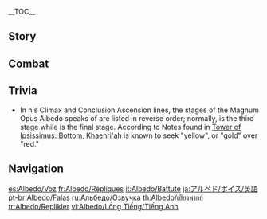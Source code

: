 {{CharacterTabs}}
{{LanguageTabs}}
__TOC__
==Story==
{{VO/Story
|character           = Albedo

|vo_01_01_title      = Hello
|vo_01_01_file       = VO_{language}{character} Hello.ogg
|vo_01_01_tx         = I am Albedo, Chief Alchemist of the [[Knights of Favonius]]. You carry the aura of the stars, interesting... I would like to study you, if you do not mind. I'm certain we will have many opportunities to be alone in the future.

|vo_02_01_title      = Chat: Still Life
|vo_02_01_file       = VO_{language}{character} Chat - Still Life.ogg
|vo_02_01_tx         = What a view... How about a quick break so I can sketch this beautiful scenery?

|vo_02_02_title      = Chat: Investigation
|vo_02_02_file       = VO_{language}{character} Chat - Investigation.ogg
|vo_02_02_tx         = "The truth of this world"... *sigh* What could it be?

|vo_02_03_title      = Chat: Reminiscing
|vo_02_03_file       = VO_{language}{character} Chat - Reminiscing.ogg
|vo_02_03_tx         = Going out into the world and investigating, turning the "unknown" into the "known." ...Ahhh, I missed this feeling.

<!-- Weather -->
|vo_03_01_title      = When It Rains
|vo_03_01_file       = VO_{language}{character} When It Rains.ogg
|vo_03_01_tx         = The soil is moist, ideal for collecting the roots of [[Boom Blossom]]s. No please, allow me to handle this.

|vo_03_02_title      = When It Snows
|vo_03_02_file       = VO_{language}{character} When It Snows.ogg
|vo_03_02_tx         = [[Rhinedottir|Master]]...
|vo_03_02_mention    = Rhinedottir

|vo_03_03_title      = When the Sun Is Out
|vo_03_03_file       = VO_{language}{character} When the Sun Is Out.ogg
|vo_03_03_tx         = Ample light... active biological organisms... Yes, this is a good place to sketch.

<!-- Greetings -->
|vo_04_01_title      = Good Morning
|vo_04_01_file       = VO_{language}{character} Good Morning.ogg
|vo_04_01_tx         = Good morning. Are we going to search for ancient relics today?

|vo_04_02_title      = Good Afternoon
|vo_04_02_file       = VO_{language}{character} Good Afternoon.ogg
|vo_04_02_tx         = Good afternoon. I heard your footsteps. My, it certainly is lively outside of the workshop.

|vo_04_03_title      = Good Evening
|vo_04_03_file       = VO_{language}{character} Good Evening.ogg
|vo_04_03_tx         = *sigh* It's gotten quiet outside...

|vo_04_04_title      = Good Night
|vo_04_04_file       = VO_{language}{character} Good Night.ogg
|vo_04_04_tx         = Good night, you go ahead and rest. I will just finish one last experiment before bed... If you are interested in the results, I can discuss them with you tomorrow.

<!-- About -->
|vo_05_01_title      = About {name}: Genius
|vo_05_01_file       = VO_{language}{character} About {character} - Genius.ogg
|vo_05_01_tx         = Genius? ...A number of people call me that. But I don't think I'm any "genius."

|vo_05_02_title      = About {name}: Socializing
|vo_05_02_file       = VO_{language}{character} About {character} - Socializing.ogg
|vo_05_02_tx         = Relationships are... quite troublesome. Once you establish a relation with someone, you must continue to maintain it; if you lose contact, you must reestablish the relation. This taxing cycle requires a lot of time...

<!-- About Us -->
|vo_06_01_title      = About Us: Experiments
|vo_06_01_file       = VO_{language}{character} About Us - Experiments.ogg
|vo_06_01_tx         = You... want to accompany me while I experiment? I'm honored.<br>Oh, don't be nervous. My experiments may be dangerous, but no one gets hurt... most of the time.

|vo_06_02_title      = About Us: Assistant
|vo_06_02_friendship = 6
|vo_06_02_file       = VO_{language}{character} About Us - Assistant.ogg
|vo_06_02_tx         = Would you oblige me by serving as my assistant? After observing so many experiments, you surely know a good deal about [[alchemy]] by now. Relax, we will work together. I don't think you will have any problems. I have faith in my ability to instruct you, and even more faith in your exceptional talents.

<!-- Miscellaneous I -->
|vo_07_01_title      = About the [[Vision]]
|vo_07_01_friendship = 4
|vo_07_01_file       = VO_{language}{character} About the Vision.ogg
|vo_07_01_tx         = My Vision? Ah, that's nothing more than a tool to aid in my experiments, no different from a beaker or crucible. The one thing about it that really intrigues me is the principle behind how it works... One day, I will uncover its secrets, it's only a matter of time.

|vo_07_02_title      = Something to Share
|vo_07_02_friendship = 4
|vo_07_02_file       = VO_{language}{character} Something to Share.ogg
|vo_07_02_tx         = There's something I've always wanted to ask you, but feared rejection and disappointment...<br>Eh-hem... I am very interested in your [[Paimon|little floating companion]]. May I borrow her to investigate for a short while?
|vo_07_02_mention    = "little floating companion"

|vo_07_03_title      = Interesting Things
|vo_07_03_file       = VO_{language}{character} Interesting Things.ogg
|vo_07_03_tx         = You would like to know more about petrified trees? Erm... Actually, the petrified trees you have come across in [[domain]]s aren't that ancient. Truly ancient trees usually grow to around one or two miles in height. Oh, and there's a kind of large spider that lives around their roots &mdash; if you tie one up in cape jasmine and lemongrass and sprinkle on some cardamom, smoke it for a few hours &mdash; you get a fragrant taste that's simply... unforgettable.

<!-- About Others -->
|vo_08_01_title      = About Family
|vo_08_01_friendship = 6
|vo_08_01_file       = VO_{language}{character} About Family.ogg
|vo_08_01_tx         = Family? Although [[Alice]] has always asked me to call her mother.... when I think of the idea of "family," my [[Rhinedottir|master]] comes to mind first. My earliest memories in life are of going on adventures with her. She taught me the art of alchemy and much knowledge about the world. Perhaps... even the words "family" and "master" are incapable of fully expressing her meaning to me.
|vo_08_01_mention    = Rhinedottir,Alice

|vo_08_02_title      = About [[Sucrose]]: Direction
|vo_08_02_friendship = 4
|vo_08_02_file       = VO_{language}{character} About Sucrose - Direction.ogg
|vo_08_02_tx         = Sucrose? I think I more or less understand why she is so dedicated to her research in bio-alchemy... Either way, I'm happy to see her succeed more and more in her endeavors.
|vo_08_02_mention    = Sucrose

|vo_08_03_title      = About Sucrose: Habits
|vo_08_03_friendship = 5
|vo_08_03_file       = VO_{language}{character} About Sucrose - Habits.ogg
|vo_08_03_tx         = Working with Sucrose on alchemy research is quite pleasant, but she has some... stubborn qualities in regards to certain aspects unrelated to research. For example, I have told her numerous times to just call me "Albedo" since we are hardly generations apart, but she insists on addressing me in an excessively formal manner. *sigh* ...Whatever she prefers, I guess.
|vo_08_03_mention    = Sucrose

|vo_08_04_title      = About [[Lisa]]
|vo_08_04_friendship = 4
|vo_08_04_file       = VO_{language}{character} About Lisa.ogg
|vo_08_04_tx         = Lisa? I always am impressed by the valuable perspectives she brings to discussions. But is a person with her talents satisfied with such a basic occupation as librarian? There must be some hidden reason for this.
|vo_08_04_mention    = Lisa

|vo_08_05_title      = About [[Klee]]
|vo_08_05_friendship = 4
|vo_08_05_file       = VO_{language}{character} About Klee.ogg
|vo_08_05_tx         = Indeed, I view Klee as my younger sister. Whenever she gets herself into some explosive sort of trouble, I can only console myself with the fact that her current destructiveness is nothing compared to that of Miss Alice.
|vo_08_05_mention    = Klee,Alice

|vo_08_06_title      = About [[Jean]]
|vo_08_06_friendship = 4
|vo_08_06_file       = VO_{language}{character} About Jean.ogg
|vo_08_06_tx         = Jean? She has served exceptionally well as Acting Grand Master, one can even say she is more reliable than Grand Master [[Varka]]. Perhaps in our hearts, we all eagerly await the day she can become the official Grand Master herself.
|vo_08_06_mention    = Jean,Varka

|vo_08_07_title      = About [[Xingqiu]]
|vo_08_07_friendship = 4
|vo_08_07_file       = VO_{language}{character} About Xingqiu.ogg
|vo_08_07_tx         = Oh, Xingqiu? I find his written works quite interesting. The [[Yae Publishing House]] in [[Inazuma]] has been asking that I cooperate with a different author for greater royalties. Hmph, do I seem the type to be swayed by a few extra [[Mora]]?
|vo_08_07_mention    = Xingqiu

|vo_08_08_title      = About [[Barbara]]
|vo_08_08_friendship = 4
|vo_08_08_file       = VO_{language}{character} About Barbara.ogg
|vo_08_08_tx         = Barbara? She's a very earnest Deaconess. I once had the opportunity to sketch her a simple portrait... What happened to the sketch? Ah yes... [[Albert]] offered to purchase it, but I rejected his bid and gave it to the Acting Grand Master. Social relations... really require a lot of effort.
|vo_08_08_mention    = Albert,Barbara,Jean

<!-- More About -->
|vo_09_01_title      = More About {name}: I
|vo_09_01_file       = VO_{language}{character} More About {character} - 01.ogg
|vo_09_01_tx         = Have a question for me? Go ahead, ask. It doesn't take too long to ask a single question, does it? I'm about to begin the final stage of an experiment...

|vo_09_02_title      = More About {name}: II
|vo_09_02_friendship = 3
|vo_09_02_file       = VO_{language}{character} More About {character} - 02.ogg
|vo_09_02_tx         = Oh, by the way. Did you know that without human manipulation, you would need to harness the power of a sun eight times the size of our own in order to naturally create gold?

|vo_09_03_title      = More About {name}: III
|vo_09_03_friendship = 4
|vo_09_03_file       = VO_{language}{character} More About {character} - 03.ogg
|vo_09_03_tx         = The time required to sketch portraits closely correlates with one's mood. I could spend half a day sketching [[Huffman]], while I might only need three strokes of the pencil to sketch [[Kaeya]] &mdash; one for the face, one for the eyepatch string... and one for the eyepatch.
|vo_09_03_mention    = Huffman,Kaeya

|vo_09_04_title      = More About {name}: IV
|vo_09_04_friendship = 5
|vo_09_04_file       = VO_{language}{character} More About {character} - 04.ogg
|vo_09_04_tx         = What do I do besides sketching and research...? I will occasionally read novels from Inazuma and [[Liyue]]. They contain many fascinating ideas which can sometimes provide me with unexpected inspirations for my own creations.

|vo_09_05_title      = More About {name}: V
|vo_09_05_friendship = 6
|vo_09_05_file       = VO_{language}{character} More About {character} - 05.ogg
|vo_09_05_tx         = Even now, I find the nigredo processing stage of alchemy passed down by my master to be full of mystery. What did my master want to create using this technique...? My research is far from over, I will require your help to investigate further.
|vo_09_05_mention    = Rhinedottir

<!-- Miscellaneous II -->
|vo_10_01_title      = {name}'s Hobbies
|vo_10_01_file       = VO_{language}{character} Hobbies.ogg
|vo_10_01_tx         = Hmm... Besides research, the activity I spend most of my time on is probably sketching. At first I saw it simply as a way to better study the structure of living things and materials so as to aid me in my experiments, but it eventually became a hobby of mine. Indeed, it is a very good way to relax.

|vo_10_02_title      = {name}'s Troubles
|vo_10_02_file       = VO_{language}{character} Troubles.ogg
|vo_10_02_tx         = There's just never enough time, is there? Even when I remove the most troublesome matters from my schedule, I still can't find enough time for everything.

|vo_10_03_title      = Favorite Food
|vo_10_03_file       = VO_{language}{character} Favorite Food.ogg
|vo_10_03_tx         = I really do enjoy having dessert. How can I put it...? When both physical and mental capacity are spent, high-energy materials further provide a kind of primordial, highly-effective boost.

|vo_10_04_title      = Least Favorite Food
|vo_10_04_file       = VO_{language}{character} Least Favorite Food.ogg
|vo_10_04_tx         = What food do I dislike? ...Large portions of meat at restaurants. I have a rather small appetite, so a meal like that only ends up in tragedy &mdash; either I overeat and the joy of the taste is lost, or I don't finish it and the food is wasted. I decided to simply not go to restaurants, although that has also meant I must spend more time preparing my own food...

<!-- Receiving a Gift -->
|vo_11_01_title      = Receiving a Gift: I
|vo_11_01_file       = VO_{language}{character} Receiving a Gift - 01.ogg
|vo_11_01_tx         = If flavors were colors... this one would be gold.

|vo_11_02_title      = Receiving a Gift: II
|vo_11_02_file       = VO_{language}{character} Receiving a Gift - 02.ogg
|vo_11_02_tx         = You're willing to spend so much time on improving your cooking, and that's precisely how you're able to make it taste so good.

|vo_11_03_title      = Receiving a Gift: III
|vo_11_03_file       = VO_{language}{character} Receiving a Gift - 03.ogg
|vo_11_03_tx         = This is more than I can manage... maybe we could split it between us?

<!-- Birthday -->
|vo_12_01_title      = Birthday
|vo_12_01_file       = VO_{language}{character} Birthday.ogg
|vo_12_01_tx         = Happy birthday. You look especially happy, would you mind if I sketched you? The capacity of our brains is limited, so we are bound to forget things. But when an image is transferred onto paper or canvas, the sketch becomes an extension of our memory. We can remember that past feeling when we later look at the sketch.

<!-- Feelings About Ascension -->
|vo_13_01_title      = Feelings About Ascension: Intro
|vo_13_01_ascension  = 1
|vo_13_01_file       = VO_{language}{character} Feelings About Ascension - 01.ogg
|vo_13_01_tx         = Nigredo is the first step in alchemy, drawing from primordial forms. As beings who live in this world, we must find our own meaning.

|vo_13_02_title      = Feelings About Ascension: Building Up
|vo_13_02_ascension  = 2
|vo_13_02_file       = VO_{language}{character} Feelings About Ascension - 02.ogg
|vo_13_02_tx         = Albedo is the step in which change begins. Clearing away the excess so we can take on all the knowledge that is available. Would you like to investigate this world with me?

|vo_13_03_title      = Feelings About Ascension: Climax
|vo_13_03_ascension  = 4
|vo_13_03_file       = VO_{language}{character} Feelings About Ascension - 03.ogg
|vo_13_03_tx         = Rubedo in alchemy refers to the refining of feeling. I feel the refining of my own emotions is also thanks to you.

|vo_13_04_title      = Feelings About Ascension: Conclusion
|vo_13_04_ascension  = 6
|vo_13_04_file       = VO_{language}{character} Feelings About Ascension - 04.ogg
|vo_13_04_tx         = Citrinitas is the final stage of the alchemical transmutation process. The meaning of the object being transmuted has finally been brought to light, becoming gold and revealing its true value... I too have found my own meaning.
}}

==Combat==
{{Combat VO
|character           = Albedo

|skill_1_tx          = Burst forth.
|skill_2_tx          = Come into being!
|skill_3_tx          = Live.

|burst_1_tx          = Moment of birth.
|burst_2_tx          = Feel this ancient power.
|burst_3_tx          = Witness my great undertaking.

|sprint-s_1_file     = Sprint Start 01,Sprint Start 02,Sprint Start 03

|glider_1_file       = Deploying Wind Glider 01,Deploying Wind Glider 02,Deploying Wind Glider 03

|chest_1_tx          = This world holds many a rare treasure.
|chest_2_tx          = If this treasure could talk...
|chest_3_tx          = Although it's not gold, it certainly glitters.

|low-hp_1_tx         = My calculations were off...
|low-hp_2_tx         = Time to reassess...
|low-hp_3_tx         = A new strategy's required.

|ally-low-hp_1_tx    = I'll take over from here.
|ally-low-hp_2_tx    = This is too dangerous for you.

|fallen_1_tx         = Ashes to ashes, dust to dust...
|fallen_2_tx         = My... experiment... failed...
|fallen_3_tx         = Seems my research... is over...

|hit-l_1_file        = Light Hit Taken 02
|hit-l_1_tx          = Still within my threshold.
|hit-l_2_file        = Light Hit Taken 01,Light Hit Taken 03,Light Hit Taken 04,Light Hit Taken 05,Light Hit Taken 06

|hit-h_1_file        = Heavy Hit Taken 02
|hit-h_1_tx          = A miscalculation.
|hit-h_2_file        = Heavy Hit Taken 01,Heavy Hit Taken 03,Heavy Hit Taken 04,Heavy Hit Taken 05,Heavy Hit Taken 06

|join_1_tx           = Understood.
|join_2_tx           = Some in-the-field research?
|join_3_tx           = Let's investigate this further.

|idle_1_file         = Standby 02

|atk-l_1_file        = Light Attack 01,Light Attack 02,Light Attack 03,Light Attack 04,Light Attack 05,Light Attack 06,Light Attack 07

|atk-m_1_file        = Mid Attack 01,Mid Attack 02,Mid Attack 03

|atk-h_1_file        = Heavy Attack 01,Heavy Attack 02,Heavy Attack 03

|climb_1_file        = Climbing 01,Climbing 02,Climbing 03,Climbing 04,Climbing 05

|climb-b_1_file      = Climbing Breath 01,Climbing Breath 02,Climbing Breath 03

|jump_1_file         = Jumping 01,Jumping 02,Jumping 03,Jumping 04,Jumping 05
}}

==Trivia==
* In his Climax and Conclusion Ascension lines, the stages of the Magnum Opus Albedo speaks of are listed in reverse order; normally, {{w|citrinitas}} is the third stage while {{w|rubedo}} is the final stage. According to Notes found in  [[Tower of Ipsissimus: Bottom]], [[Khaenri'ah]] is known to seek "yellow", or "gold" over "red."

==Navigation==
{{Character Navbox|VO}}

[[es:Albedo/Voz]]
[[fr:Albedo/Répliques]]
[[it:Albedo/Battute]]
[[ja:アルベド/ボイス/英語]]
[[pt-br:Albedo/Falas]]
[[ru:Альбедо/Озвучка]]
[[th:Albedo/เสียงพากย์]]
[[tr:Albedo/Replikler]]
[[vi:Albedo/Lồng Tiếng/Tiếng Anh]]